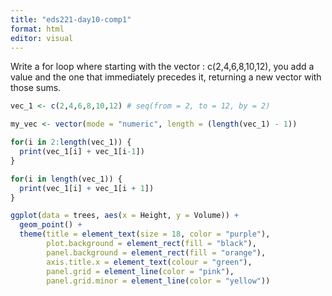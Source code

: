 ```yaml
---
title: "eds221-day10-comp1"
format: html
editor: visual
---
```


Write a for loop where starting with the vector : c(2,4,6,8,10,12), you add a value and the one that immediately precedes it, returning a new vector with those sums.

```r
vec_1 <- c(2,4,6,8,10,12) # seq(from = 2, to = 12, by = 2)

my_vec <- vector(mode = "numeric", length = (length(vec_1) - 1))

for(i in 2:length(vec_1)) {
  print(vec_1[i] + vec_1[i-1])
}

for(i in length(vec_1)) {
  print(vec_1[i] + vec_1[i + 1])
}
```

```r
ggplot(data = trees, aes(x = Height, y = Volume)) + 
  geom_point() + 
  theme(title = element_text(size = 18, color = "purple"),
        plot.background = element_rect(fill = "black"),
        panel.background = element_rect(fill = "orange"),
        axis.title.x = element_text(colour = "green"),
        panel.grid = element_line(color = "pink"),
        panel.grid.minor = element_line(color = "yellow"))
```

